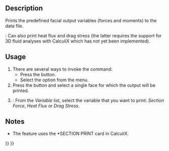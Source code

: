 <languages/>

{{Docnav
|[[FEM_ConstraintPlaneRotation|Constraint plane rotation]]
|[[FEM_ConstraintTransform|Constraint transform]]
|[[FEM_Workbench|FEM]]
|IconL=FEM_ConstraintPlaneRotation.svg
|IconR=FEM_ConstraintTransform.svg
|IconC=Workbench_FEM.svg
}}

{{GuiCommandContainer|
{{GuiCommand
|Name=FEM ConstraintSectionPrint
|MenuLocation=Model → Geometrical analysis features → Section print feature
|Workbenches=[[FEM_Workbench|FEM]]
|Version=0.19
|SeeAlso=
}}
{{GuiCommandFemInfo
|Solvers=CalculiX
}}
}}

==Description==

Prints the predefined facial output variables (forces and moments) to the data file.

{{Version|1.0}}: Can also print heat flux and drag stress (the latter requires the support for 3D fluid analyses with CalculiX which has not yet been implemented).

==Usage==

# There are several ways to invoke the command:
#* Press the {{Button|[[Image:FEM_ConstraintSectionPrint.svg|16px]] [[FEM_ConstraintSectionPrint|Section print feature]]}} button.
#* Select the {{MenuCommand|Model → Geometrical analysis features → [[Image:FEM_ConstraintSectionPrint.svg|16px]] Section print feature}} option from the menu.
# Press the {{Button|Add}} button and select a single face for which the output will be printed.
# {{Version|1.0}}: From the ''Variable'' list, select the variable that you want to print: ''Section Force'', ''Heat Flux'' or ''Drag Stress''.

==Notes== 

* The feature uses the *SECTION PRINT card in CalculiX.


{{Docnav
|[[FEM_ConstraintPlaneRotation|Constraint plane rotation]]
|[[FEM_ConstraintTransform|Constraint transform]]
|[[FEM_Workbench|FEM]]
|IconL=FEM_ConstraintPlaneRotation.svg
|IconR=FEM_ConstraintTransform.svg
|IconC=Workbench_FEM.svg
}}

{{FEM_Tools_navi{{#translation:}}}}
{{Userdocnavi{{#translation:}}}}
